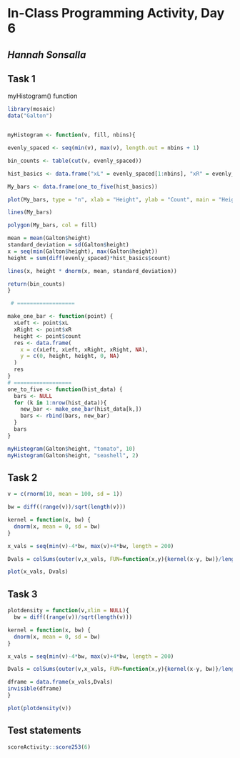 # In-Class Programming Activity, Day 6

## *Hannah Sonsalla*


## Task 1
myHistogram() function

```r

library(mosaic)
data("Galton")


myHistogram <- function(v, fill, nbins){

evenly_spaced <- seq(min(v), max(v), length.out = nbins + 1)

bin_counts <- table(cut(v, evenly_spaced))

hist_basics <- data.frame("xL" = evenly_spaced[1:nbins], "xR" = evenly_spaced[2:(nbins+1)], "count" = as.numeric(bin_counts))

My_bars <- data.frame(one_to_five(hist_basics))

plot(My_bars, type = "n", xlab = "Height", ylab = "Count", main = "Height Histogram")

lines(My_bars)

polygon(My_bars, col = fill)

mean = mean(Galton$height)
standard_deviation = sd(Galton$height)
x = seq(min(Galton$height), max(Galton$height))
height = sum(diff(evenly_spaced)*hist_basics$count)

lines(x, height * dnorm(x, mean, standard_deviation))

return(bin_counts)
}

 # ==================

make_one_bar <- function(point) {
  xLeft <- point$xL
  xRight <- point$xR
  height <- point$count
  res <- data.frame(
    x = c(xLeft, xLeft, xRight, xRight, NA),
    y = c(0, height, height, 0, NA)
  )
  res
}
# ==================
one_to_five <- function(hist_data) {
  bars <- NULL
  for (k in 1:nrow(hist_data)){
    new_bar <- make_one_bar(hist_data[k,])
    bars <- rbind(bars, new_bar)
  }
  bars
}

myHistogram(Galton$height, "tomato", 10)
myHistogram(Galton$height, "seashell", 2)
```
## Task 2
```r
v = c(rnorm(10, mean = 100, sd = 1))

bw = diff((range(v))/sqrt(length(v)))

kernel = function(x, bw) {
  dnorm(x, mean = 0, sd = bw)
}

x_vals = seq(min(v)-4*bw, max(v)+4*bw, length = 200)

Dvals = colSums(outer(v,x_vals, FUN=function(x,y){kernel(x-y, bw)}/length(v)))

plot(x_vals, Dvals)

```


## Task 3
```r
plotdensity = function(v,xlim = NULL){
  bw = diff((range(v))/sqrt(length(v)))

kernel = function(x, bw) {
  dnorm(x, mean = 0, sd = bw)
}

x_vals = seq(min(v)-4*bw, max(v)+4*bw, length = 200)

Dvals = colSums(outer(v,x_vals, FUN=function(x,y){kernel(x-y, bw)}/length(v)))

dframe = data.frame(x_vals,Dvals)
invisible(dframe)
}

plot(plotdensity(v))

```


## Test statements

```r
scoreActivity::score253(6)
```